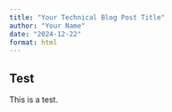 ```yaml
---
title: "Your Technical Blog Post Title"
author: "Your Name"
date: "2024-12-22"
format: html
---
```


## Test

This is a test.